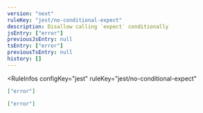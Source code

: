 ```yaml
---
version: "next"
ruleKey: "jest/no-conditional-expect"
description: Disallow calling `expect` conditionally
jsEntry: ["error"]
previousJsEntry: null
tsEntry: ["error"]
previousTsEntry: null
history: []
---
```


<RuleInfos 
  configKey="jest" 
  ruleKey="jest/no-conditional-expect" 
>

```json
["error"]
```

```json
["error"]
```

</RuleInfos>
